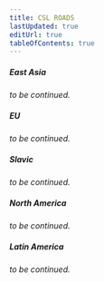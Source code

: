 ```yaml
---
title: CSL ROADS
lastUpdated: true
editUrl: true
tableOfContents: true
---
```


##### _East Asia_

_to be continued._

##### _EU_

_to be continued._

##### _Slavic_

_to be continued._

##### _North America_

_to be continued._

##### _Latin America_

_to be continued._